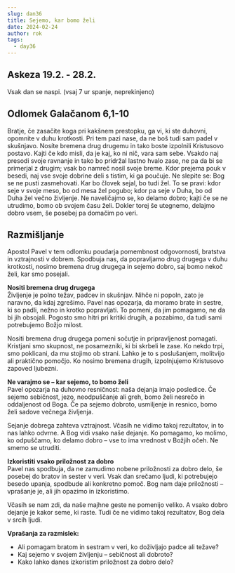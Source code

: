 ```yaml
---
slug: dan36
title: Sejemo, kar bomo želi
date: 2024-02-24
author: rok
tags:
  - day36
---
```


## Askeza 19.2. - 28.2.

Vsak dan se naspi. (vsaj 7 ur spanje, neprekinjeno)

## Odlomek Galačanom 6,1-10

Bratje, če zasačite koga pri kakšnem prestopku, ga vi, ki ste duhovni, opomnite v duhu krotkosti. Pri tem pazi nase, da ne boš tudi sam padel v skušnjavo.
Nosíte bremena drug drugemu in tako boste izpolnili Kristusovo postavo. Kajti če kdo misli, da je kaj, ko ni nič, vara sam sebe. Vsakdo naj presodi svoje ravnanje in tako bo pridržal lastno hvalo zase, ne pa da bi se primerjal z drugim; vsak bo namreč nosil svoje breme. Kdor prejema pouk v besedi, naj vse svoje dobrine deli s tistim, ki ga poučuje. Ne slepite se: Bog se ne pusti zasmehovati. Kar bo človek sejal, bo tudi žel. To se pravi: kdor seje v svoje meso, bo od mesa žel pogubo; kdor pa seje v Duha, bo od Duha žel večno življenje. Ne naveličajmo se, ko delamo dobro; kajti če se ne utrudimo, bomo ob svojem času želi. Dokler torej še utegnemo, delajmo dobro vsem, še posebej pa domačim po veri.

## Razmišljanje

Apostol Pavel v tem odlomku poudarja pomembnost odgovornosti, bratstva in vztrajnosti v dobrem. Spodbuja nas, da popravljamo drug drugega v duhu krotkosti, nosimo bremena drug drugega in sejemo dobro, saj bomo nekoč želi, kar smo posejali.

**Nositi bremena drug drugega**  
Življenje je polno težav, padcev in skušnjav. Nihče ni popoln, zato je naravno, da kdaj zgrešimo. Pavel nas opozarja, da moramo brate in sestre, ki so padli, nežno in krotko popravljati. To pomeni, da jim pomagamo, ne da bi jih obsojali. Pogosto smo hitri pri kritiki drugih, a pozabimo, da tudi sami potrebujemo Božjo milost.

Nositi bremena drug drugega pomeni sočutje in pripravljenost pomagati. Kristjani smo skupnost, ne posamezniki, ki bi skrbeli le zase. Ko nekdo trpi, smo poklicani, da mu stojimo ob strani. Lahko je to s poslušanjem, molitvijo ali praktično pomočjo. Ko nosimo bremena drugih, izpolnjujemo Kristusovo zapoved ljubezni.

**Ne varajmo se – kar sejemo, to bomo želi**  
Pavel opozarja na duhovno resničnost: naša dejanja imajo posledice. Če sejemo sebičnost, jezo, neodpuščanje ali greh, bomo želi nesrečo in oddaljenost od Boga. Če pa sejemo dobroto, usmiljenje in resnico, bomo želi sadove večnega življenja.

Sejanje dobrega zahteva vztrajnost. Včasih ne vidimo takoj rezultatov, in to nas lahko odvrne. A Bog vidi vsako naše dejanje. Ko pomagamo, ko molimo, ko odpuščamo, ko delamo dobro – vse to ima vrednost v Božjih očeh. Ne smemo se utruditi.

**Izkoristiti vsako priložnost za dobro**  
Pavel nas spodbuja, da ne zamudimo nobene priložnosti za dobro delo, še posebej do bratov in sester v veri. Vsak dan srečamo ljudi, ki potrebujejo besedo upanja, spodbude ali konkretno pomoč. Bog nam daje priložnosti – vprašanje je, ali jih opazimo in izkoristimo.

Včasih se nam zdi, da naše majhne geste ne pomenijo veliko. A vsako dobro dejanje je kakor seme, ki raste. Tudi če ne vidimo takoj rezultatov, Bog dela v srcih ljudi.

**Vprašanja za razmislek:**

- Ali pomagam bratom in sestram v veri, ko doživljajo padce ali težave?
- Kaj sejemo v svojem življenju – sebičnost ali dobroto?
- Kako lahko danes izkoristim priložnost za dobro delo?
